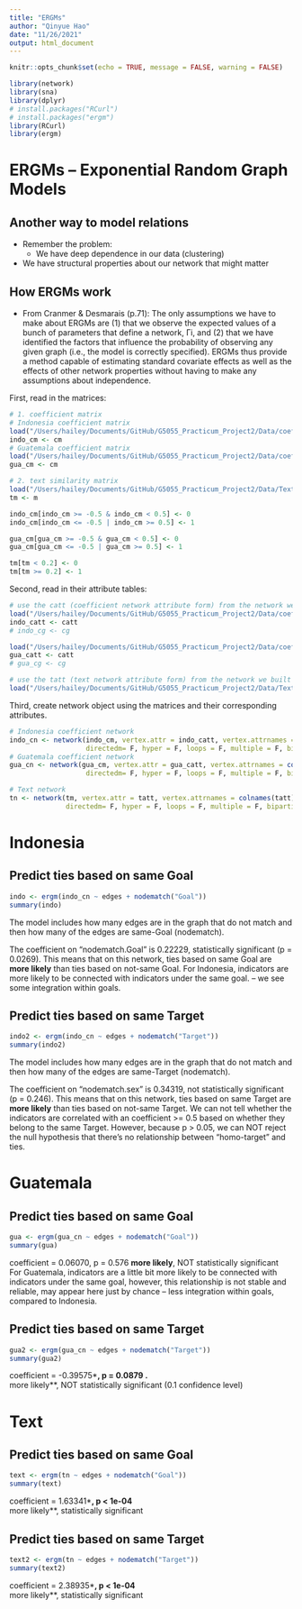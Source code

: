```yaml
---
title: "ERGMs"
author: "Qinyue Hao"
date: "11/26/2021"
output: html_document
---
```


```r
knitr::opts_chunk$set(echo = TRUE, message = FALSE, warning = FALSE)
```

```r
library(network)
library(sna)
library(dplyr)
# install.packages("RCurl")
# install.packages("ergm")
library(RCurl)
library(ergm)
```


# ERGMs -- Exponential Random Graph Models                
## Another way to model relations             
- Remember the problem:             
  - We have deep dependence in our data (clustering)            
- We have structural properties about our network that might matter 


## How ERGMs work
- From Cranmer & Desmarais (p.71): The only assumptions we have to
make about ERGMs are (1) that we observe the expected values of a
bunch of parameters that define a network, Γi, and (2) that we have
identified the factors that influence the probability of observing any
given graph (i.e., the model is correctly specified). ERGMs thus
provide a method capable of estimating standard covariate effects as
well as the effects of other network properties without having to make
any assumptions about independence.



First, read in the matrices:

```r
# 1. coefficient matrix
# Indonesia coefficient matrix
load("/Users/hailey/Documents/GitHub/G5055_Practicum_Project2/Data/coefficient_network/indo_coefficient_net_weighted_sig.RData")
indo_cm <- cm
# Guatemala coefficient matrix
load("/Users/hailey/Documents/GitHub/G5055_Practicum_Project2/Data/coefficient_network/gua_coefficient_net_weighted_sig.RData")
gua_cm <- cm

# 2. text similarity matrix
load("/Users/hailey/Documents/GitHub/G5055_Practicum_Project2/Data/Text_Model_Data/text_matrix.RData")
tm <- m
```

```r
indo_cm[indo_cm >= -0.5 & indo_cm < 0.5] <- 0
indo_cm[indo_cm <= -0.5 | indo_cm >= 0.5] <- 1

gua_cm[gua_cm >= -0.5 & gua_cm < 0.5] <- 0
gua_cm[gua_cm <= -0.5 | gua_cm >= 0.5] <- 1

tm[tm < 0.2] <- 0
tm[tm >= 0.2] <- 1
```


Second, read in their attribute tables:

```r
# use the catt (coefficient network attribute form) from the network we built before
load("/Users/hailey/Documents/GitHub/G5055_Practicum_Project2/Data/coefficient_network/indo_coefficient_net_sig.RData")
indo_catt <- catt
# indo_cg <- cg

load("/Users/hailey/Documents/GitHub/G5055_Practicum_Project2/Data/coefficient_network/gua_coefficient_net_sig.RData")
gua_catt <- catt
# gua_cg <- cg

# use the tatt (text network attribute form) from the network we built before
load("/Users/hailey/Documents/GitHub/G5055_Practicum_Project2/Data/Text_Model_Data/text_net.RData")
```

Third, create network object using the matrices and their corresponding attributes. 

```r
# Indonesia coefficient network
indo_cn <- network(indo_cm, vertex.attr = indo_catt, vertex.attrnames = colnames(indo_catt),
                   directedm= F, hyper = F, loops = F, multiple = F, bipartite = F)
# Guatemala coefficient network
gua_cn <- network(gua_cm, vertex.attr = gua_catt, vertex.attrnames = colnames(gua_catt),
                   directedm= F, hyper = F, loops = F, multiple = F, bipartite = F)

# Text network
tn <- network(tm, vertex.attr = tatt, vertex.attrnames = colnames(tatt),
              directedm= F, hyper = F, loops = F, multiple = F, bipartite = F)
```


# Indonesia
## Predict ties based on same Goal

```r
indo <- ergm(indo_cn ~ edges + nodematch("Goal"))
summary(indo)
```
The model includes how many edges are in the graph that do not match and then how many of the edges are same-Goal (nodematch).

The coefficient on "nodematch.Goal" is 0.22229, statistically significant (p = 0.0269). This means that on this network, ties based on same Goal are **more likely** than ties based on not-same Goal. For Indonesia, indicators are more likely to be connected
with indicators under the same goal. -- we see some integration within goals. 


## Predict ties based on same Target

```r
indo2 <- ergm(indo_cn ~ edges + nodematch("Target"))
summary(indo2)
```

The model includes how many edges are in the graph that do not match and then how many of the edges are same-Target (nodematch).

The coefficient on "nodematch.sex" is 0.34319, not statistically significant (p = 0.246). This means that on this network, ties based on same Target are **more likely** than ties based on not-same Target. We can not tell whether the indicators are correlated with an coefficient >= 0.5 based on whether they belong to the same Target. However, because p > 0.05, we can NOT reject the null hypothesis that there's no relationship between "homo-target" and ties.


# Guatemala
## Predict ties based on same Goal

```r
gua <- ergm(gua_cn ~ edges + nodematch("Goal"))
summary(gua)
```
coefficient = 0.06070, p = 0.576
**more likely**, NOT statistically significant
For Guatemala, indicators are a little bit more likely to be connected with indicators under the same goal, however, this relationship is not stable and reliable, may appear here just by chance -- less integration within goals, compared to Indonesia. 


## Predict ties based on same Target

```r
gua2 <- ergm(gua_cn ~ edges + nodematch("Target"))
summary(gua2)
```
coefficient = -0.39575***, p = 0.0879 .  
**more likely**, NOT statistically significant (0.1 confidence level)





# Text


## Predict ties based on same Goal

```r
text <- ergm(tn ~ edges + nodematch("Goal"))
summary(text)
```
coefficient = 1.63341***, p < 1e-04              
**more likely**, statistically significant 



## Predict ties based on same Target

```r
text2 <- ergm(tn ~ edges + nodematch("Target"))
summary(text2)
```


coefficient = 2.38935***, p < 1e-04              
**more likely**, statistically significant 


